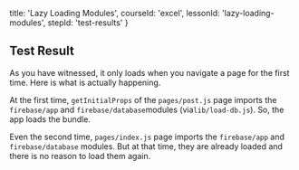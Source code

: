 
  title: 'Lazy Loading Modules',
  courseId: 'excel',
  lessonId: 'lazy-loading-modules',
  stepId: 'test-results'
}

## Test Result

As you have witnessed, it only loads when you navigate a page for the first time. Here is what is actually happening.

At the first time, `getInitialProps` of the `pages/post.js` page imports the `firebase/app` and `firebase/database`modules (via`lib/load-db.js`). So, the app loads the bundle.

Even the second time, `pages/index.js` page imports the `firebase/app` and `firebase/database` modules. But at that time, they are already loaded and there is no reason to load them again.

